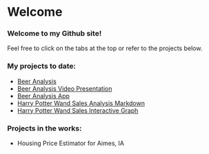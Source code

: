 

# Welcome

### Welcome to my Github site!


Feel free to click on the tabs at the top or refer to the projects below.

### **My projects to date:**
- [Beer Analysis](https://justinehly.github.io/Case_Study_1_Knit.html)
- [Beer Analysis Video Presentation](https://www.youtube.com/watch?v=_ceMtZXqPQ8&feature=youtu.be)
- [Beer Analysis App](https://justindatascience2022.shinyapps.io/Shiny-Beer-App/?_ga=2.80532688.673731951.1604853073-107840330.1604589769)
- [Harry Potter Wand Sales Analysis Markdown](https://justinehly.github.io/Wand-Sales-in-Diagon-Alley.html)
- [Harry Potter Wand Sales Interactive Graph](https://justinehly.github.io/Wands%20Graphic.html)


### **Projects in the works:**
- Housing Price Estimator for Aimes, IA

